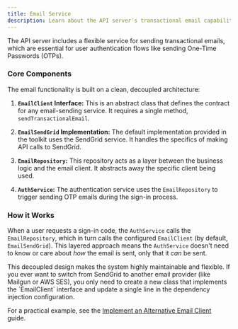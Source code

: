 ```yaml
---
title: Email Service
description: Learn about the API server's transactional email capabilities.
---
```



The API server includes a flexible service for sending transactional emails, which are essential for user authentication flows like sending One-Time Passwords (OTPs).

### Core Components

The email functionality is built on a clean, decoupled architecture:

1.  **`EmailClient` Interface:** This is an abstract class that defines the contract for any email-sending service. It requires a single method, `sendTransactionalEmail`.

2.  **`EmailSendGrid` Implementation:** The default implementation provided in the toolkit uses the SendGrid service. It handles the specifics of making API calls to SendGrid.

3.  **`EmailRepository`:** This repository acts as a layer between the business logic and the email client. It abstracts away the specific client being used.

4.  **`AuthService`:** The authentication service uses the `EmailRepository` to trigger sending OTP emails during the sign-in process.

### How it Works

When a user requests a sign-in code, the `AuthService` calls the `EmailRepository`, which in turn calls the configured `EmailClient` (by default, `EmailSendGrid`). This layered approach means the `AuthService` doesn't need to know or care about *how* the email is sent, only that it *can* be sent.

<Aside type="tip" title="Architectural Benefit">
This decoupled design makes the system highly maintainable and flexible. If you ever want to switch from SendGrid to another email provider (like Mailgun or AWS SES), you only need to create a new class that implements the `EmailClient` interface and update a single line in the dependency injection configuration.

For a practical example, see the [Implement an Alternative Email Client](/docs/api-server/how-to/implement-alternative-email-client) guide.
</Aside>
